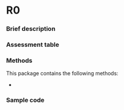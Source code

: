 # R0 {#sec-top .unnumbered}

### Brief description

### Assessment table

### Methods

This package contains the following methods:

- 

### Sample code
